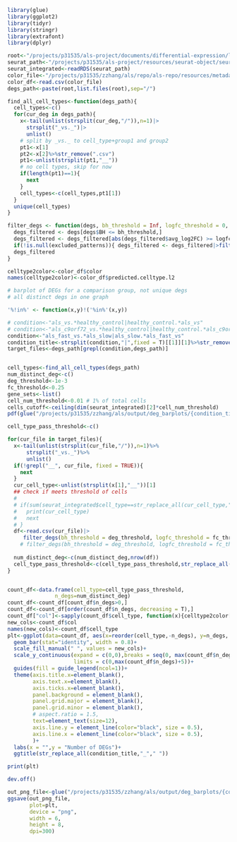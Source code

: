 ```r
library(glue)
library(ggplot2)
library(tidyr)
library(stringr)
library(extrafont)
library(dplyr)
```

```r
root<-"/projects/p31535/als-project/documents/differential-expression/latest/l2/degs"
seurat_path<-"/projects/p31535/als-project/resources/seurat-object/seurat-latest.rds"
seurat_integrated<-readRDS(seurat_path)
color_file<-"/projects/p31535/zzhang/als/repo/als-repo/resources/metadata/cluster-metadata.csv"
color_df<-read.csv(color_file)
degs_path<-paste(root,list.files(root),sep="/")
```

```r
find_all_cell_types<-function(degs_path){
  cell_types<-c()
  for(cur_deg in degs_path){
    x<-tail(unlist(strsplit(cur_deg,"/")),n=1)|>
      strsplit("_vs._")|>
      unlist()
    # split by _vs._ to cell_type+group1 and group2
    pt1<-x[1]
    pt2<-x[2]%>%str_remove(".csv")
    pt1<-unlist(strsplit(pt1,"__"))
    # no cell types, skip for now
    if(length(pt1)==1){
      next
    }
    cell_types<-c(cell_types,pt1[1])
  }
  unique(cell_types)
}

filter_degs <- function(degs, bh_threshold = Inf, logfc_threshold = 0, excluded_patterns = NULL) {
  degs_filtered <- degs[degs$BH <= bh_threshold,]
  degs_filtered <- degs_filtered[abs(degs_filtered$avg_log2FC) >= logfc_threshold,]
  if(!is.null(excluded_patterns)){ degs_filtered <- degs_filtered|>filter(!grepl(paste(excluded_patterns,collapse="|"), degs_filtered$X)) }
  degs_filtered
}
```


```r
celltype2color<-color_df$color
names(celltype2color)<-color_df$predicted.celltype.l2
```


```r
# barplot of DEGs for a comparison group, not unique degs
# all distinct degs in one graph

'%!in%' <- function(x,y)!('%in%'(x,y))

# condition<-"als_vs.*healthy_control|healthy_control.*als_vs"
# condition<-"als_c9orf72_vs.*healthy_control|healthy_control.*als_c9orf72_vs"
condition<-"als_fast_vs.*als_slow|als_slow.*als_fast_vs"
condition_title<-strsplit(condition,"|",fixed = T)[[1]][1]%>%str_remove("\\*")
target_files<-degs_path[grepl(condition,degs_path)]


cell_types<-find_all_cell_types(degs_path)
num_distinct_deg<-c()
deg_threshold<-1e-3
fc_threshold<-0.25
gene_sets<-list()
cell_num_threshold<-0.01 # 1% of total cells
cells_cutoff<-ceiling(dim(seurat_integrated)[2]*cell_num_threshold)
pdf(glue("/projects/p31535/zzhang/als/output/deg_barplots/{condition_title}_fc.{fc_threshold}_deg_barplot_by_cell_type.pdf"),width = 6, height = 8)

cell_type_pass_threshold<-c()

for(cur_file in target_files){
  x<-tail(unlist(strsplit(cur_file,"/")),n=1)%>%
      strsplit("_vs._")%>%
      unlist()
  if(!grepl("__", cur_file, fixed = TRUE)){
    next
  }
  cur_cell_type<-unlist(strsplit(x[1],"__"))[1]
  ## check if meets threshold of cells
  # 
  # if(sum(seurat_integrated$cell_type==str_replace_all(cur_cell_type,"_"," "))<cells_cutoff){
  #   print(cur_cell_type)
  #   next
  # }
  df<-read.csv(cur_file)|>
     filter_degs(bh_threshold = deg_threshold, logfc_threshold = fc_threshold)
    # filter_degs(bh_threshold = deg_threshold, logfc_threshold = fc_threshold, excluded_patterns = c("^RP", "^XIST$"))
  
  num_distinct_deg<-c(num_distinct_deg,nrow(df))
  cell_type_pass_threshold<-c(cell_type_pass_threshold,str_replace_all(cur_cell_type,"_"," "))
}


count_df<-data.frame(cell_type=cell_type_pass_threshold,
               n_degs=num_distinct_deg)
count_df<-count_df[count_df$n_degs>0,]
count_df<-count_df[order(count_df$n_degs, decreasing = T),]
count_df["col"]<-sapply(count_df$cell_type, function(x){celltype2color[x]})
new_cols<-count_df$col
names(new_cols)<-count_df$cell_type
plt<-ggplot(data=count_df, aes(x=reorder(cell_type,-n_degs), y=n_degs, fill=cell_type)) +
  geom_bar(stat="identity", width = 0.8)+
  scale_fill_manual(" ", values = new_cols)+
  scale_y_continuous(expand = c(0,0),breaks = seq(0, max(count_df$n_degs)+5, by = 5),
                     limits = c(0,max(count_df$n_degs)+5))+
  guides(fill = guide_legend(ncol=1))+
  theme(axis.title.x=element_blank(),
        axis.text.x=element_blank(),
        axis.ticks.x=element_blank(),
        panel.background = element_blank(),
        panel.grid.major = element_blank(),
        panel.grid.minor = element_blank(),
        # aspect.ratio = 1.5,
        text=element_text(size=12),
        axis.line.y = element_line(color="black", size = 0.5),
        axis.line.x = element_line(color="black", size = 0.5),
        )+ 
  labs(x = "",y = "Number of DEGs")+
  ggtitle(str_replace_all(condition_title,"_"," "))

print(plt)

dev.off()

out_png_file<-glue("/projects/p31535/zzhang/als/output/deg_barplots/{condition_title}_fc.{fc_threshold}_deg_barplot_by_cell_type.png")
ggsave(out_png_file,
       plot=plt,
       device = "png",
       width = 6,
       height = 8,
       dpi=300)
```













